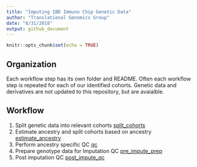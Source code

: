 ```yaml
---
title: "Imputing IBD Immuno Chip Genetic Data"
author: "Translational Genomics Group"
date: "8/31/2018"
output: github_document
---
```


```r
knitr::opts_chunk$set(echo = TRUE)
```

## Organization
Each workflow step has its own folder and README. Often each workflow step is repeated for each of our identified cohorts. Genetic data and derivatives are not updated to this repository, but are avaialble. 

## Workflow

1. Split genetic data into relevant cohorts [split_cohorts](split_cohorts/)
2. Estimate ancestry and split cohorts based on ancestry [estimate_ancestry](estimate_ancestry/)
3. Perform ancestry specific QC [qc](qc/)
4. Prepare genotype data for Imputation QC [pre_impute_prep](pre_impute_prep/)
5. Post imputation QC [post_impute_qc](post_impute_qc/)